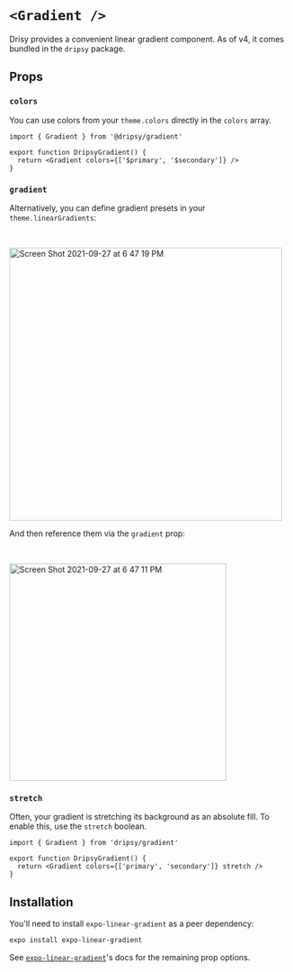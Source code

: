 # `<Gradient />`

Drisy provides a convenient linear gradient component. As of v4, it comes bundled in the `dripsy` package.

## Props

### `colors`

You can use colors from your `theme.colors` directly in the `colors` array.

```tsx
import { Gradient } from '@dripsy/gradient'

export function DripsyGradient() {
  return <Gradient colors={['$primary', '$secondary']} />
}
```

### `gradient`

Alternatively, you can define gradient presets in your `theme.linearGradients`:

<br />

<img
  width="485"
  alt="Screen Shot 2021-09-27 at 6 47 19 PM"
  src="https://user-images.githubusercontent.com/13172299/134995527-d126d611-f224-4267-a665-39ae8457b27a.png"
/>

And then reference them via the `gradient` prop:

<br />

<img
  width="386"
  alt="Screen Shot 2021-09-27 at 6 47 11 PM"
  src="https://user-images.githubusercontent.com/13172299/134995529-a927645a-c31d-4f30-9710-033bf9a0ca1f.png"
/>

### `stretch`

Often, your gradient is stretching its background as an absolute fill. To enable this, use the `stretch` boolean.

```tsx
import { Gradient } from 'dripsy/gradient'

export function DripsyGradient() {
  return <Gradient colors={['primary', 'secondary']} stretch />
}
```

## Installation

You'll need to install `expo-linear-gradient` as a peer dependency:

```sh
expo install expo-linear-gradient
```

See [`expo-linear-gradient`](https://docs.expo.dev/versions/latest/sdk/linear-gradient/)'s docs for the remaining prop options.
